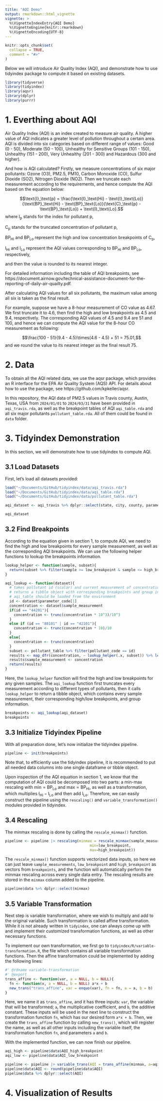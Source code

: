 ```yaml
---
title: "AQI Demo"
output: rmarkdown::html_vignette
vignette: >
  %\VignetteIndexEntry{AQI Demo}
  %\VignetteEngine{knitr::rmarkdown}
  %\VignetteEncoding{UTF-8}
---
```


```r
knitr::opts_chunk$set(
  collapse = TRUE,
  comment = "#>"
)
```

Below we will introduce Air Quality Index (AQI), and demonstrate how to use tidyindex package to compute it based on existing datasets.

```r
library(tidyverse)
library(tidyindex)
library(aqsr)
library(dplyr)
library(purrr)
```

# 1. Everthing about AQI

Air Quality Index (AQI) is an index created to measure air quality. A higher value of AQI indicates a greater level of pollution throughout a certain area. AQI is divided into six categories based on different range of values: Good (0 - 50), Moderate (50 - 100), Unhealthy for Sensitive Groups (101 - 150), Unhealthy (151 - 200), Very Unhealthy (201 - 300) and Hazardous (300 and higher). 

And how is AQI calculated? Firstly, we measure concentrations of six major pollutants: Ozone (O3), PM2.5, PM10, Carbon Monoxide (CO), Sulfur Dioxide (SO2), Nitrogen Dioxide (NO2). Then we truncate each measurement according to the requirements, and hence compute the AQI based on the equation below:

$$\text{I}_\text{p} = \frac{\text{I}_\text{Hi} - \text{I}_\text{Lo}}{\text{BP}_\text{Hi} - \text{BP}_\text{Lo}}(\text{C}_\text{p} - \text{BP}_\text{Lo}) + \text{I}_\text{Lo}.$$
where $\text{I}_\text{p}$ stands for the index for pollutant $\text{p}$,

$\text{C}_\text{p}$ stands for the truncated concentration of pollutant $\text{p}$,

$\text{BP}_\text{Hi}$ and $\text{BP}_\text{Lo}$ represent the high and low concentration breakpoints of $\text{C}_\text{p}$,

$\text{I}_\text{Hi}$ and $\text{I}_\text{Lo}$ represent the AQI values corresponding to $\text{BP}_\text{Hi}$ and $\text{BP}_\text{Lo}$, respectively,

and then the value is rounded to its nearest integer.

For detailed information including the table of AQI breakpoints, see https://document.airnow.gov/technical-assistance-document-for-the-reporting-of-daily-air-quailty.pdf. 

After calculating AQI values for all six pollutants, the maximum value among all six is taken as the final result.

For example, suppose we have a 8-hour measurement of CO value as 4.67. We first truncate it to 4.6, then find the high and low breakpoints as 4.5 and 9.4, respectively. The corresponding AQI values of 4.5 and 9.4 are 51 and 100, and hence we can compute the AQI value for the 8-hour CO measurement as following:

$$\frac{100 - 51}{9.4 - 4.5}\times(4.6 - 4.5) + 51 = 75.01,$$
and we round the value to its nearest integer as the final result 75.

# 2. Data

To obtain all the AQI related data, we use the aqsr package, which provides an R interface for the EPA Air Quality System (AQS) API. For details about how to use the package, see https://github.com/kpkeller/aqsr. 

In this repository, the AQI data of PM2.5 values in Travis county, Austin, Texas, USA from `2024/01/01` to `2024/03/31` have been provided in `aqi_travis.rda`, as well as the breakpoint tables of AQI `aqi_table.rda` and all six major pollutants `pollutant_table.rda`. All of them could be found in `data` folder.

# 3. Tidyindex Demonstration 

In this section, we will demonstrate how to use tidyindex to compute AQI.

## 3.1 Load Datasets

First, let's load all datasets provided:

```r
load("~/Documents/GitHub/tidyindex/data/aqi_travis.rda")
load("~/Documents/GitHub/tidyindex/data/aqi_table.rda")
load("~/Documents/GitHub/tidyindex/data/pollutant_table.rda")

aqi_dataset <- aqi_travis %>% dplyr::select(state, city, county, parameter, parameter_code, date_local, sample_measurement)

aqi_dataset
```

## 3.2 Find Breakpoints

According to the equation given in section 1, to compute AQI, we need to find the high and low breakpoints for every sample measurement, as well as the corresponding AQI breakpoints. We can use the following helper functions to lookup the breakpoints information.

```r
lookup_helper <- function(sample, subset){
  return(subset %>% filter(sample >= low_breakpoint & sample <= high_breakpoint))
}

aqi_lookup <- function(dataset){
  # takes pollutant id (scalar) and current measurement of concentration (vector)
  # returns a tibble object with corresponding breakpoints and group info
  # aqi_table should be loaded from the environment
  id <- dataset$parameter_code[1]
  concentration <- dataset$sample_measurement
  if(id == "44201"){
    concentration <- trunc(concentration * 10^3)/10^3
  }
  else if (id == "88101" | id == "42101"){
    concentration <- trunc(concentration * 10)/10
  }
  else{
    concentration <- trunc(concentration)
  }
  subset <- pollutant_table %>% filter(pollutant_code == id)
  results <- map_dfr(concentration, ~ lookup_helper(.x, subset)) %>% left_join(aqi_table, "group")
  results$sample_measurement <- concentration
  return(results)
}
```

Here, the `lookup_helper` function will find the high and low breakpoints for any given samples. The `aqi_lookup` function first truncates every measurement according to different types of pollutants, then it calls `lookup_helper` to return a tibble object, which contains every sample measurement, their corresponding high/low breakpoints, and group information. 

```r
breakpoints <- aqi_lookup(aqi_dataset)
breakpoints
```

## 3.3 Initialize Tidyindex Pipeline

With all preparation done, let's now initialize the tidyindex pipeline. 

```r
pipeline <- init(breakpoints)
```

Note that, to efficiently use the tidyindex pipeline, it is recommended to put all needed data columns into one single dataframe or tibble object.

Upon inspection of the AQI equation in section 1, we know that the computation of AQI could be decomposed into two parts: a min-max rescaling with $\text{min} = \text{BP}_\text{Lo}$ and $\text{max} = \text{BP}_\text{Hi}$, as well as a transformation, which multiplies $\text{I}_\text{Hi} - \text{I}_\text{Lo}$ and then add $\text{I}_\text{Lo}$. Therefore, we can easily construct the pipeline using the `rescaling()` and `variable_transformation()` modules provided in tidyindex. 

## 3.4 Rescaling

The minmax rescaling is done by calling the `rescale_minmax()` function.

```r
pipeline <- pipeline |> rescaling(minmax = rescale_minmax(sample_measurement,
                                       min=low_breakpoint,
                                       max=high_breakpoint))
```

The `rescale_minmax()` function supports vectorized data inputs, so here we can just leave `sample_measurements`, `low_breakpoint` and `high_breakpoint` as vectors from `breakpoints`, and the function will automatically perform the minmax rescaling across every single data entry. The rescaling results are stored in the `minmax` column added to the pipeline.

```r
pipeline$data %>% dplyr::select(minmax)
```

## 3.5 Variable Transformation

Next step is variable transformation, where we wish to multiply and add to the original variable. Such transformation is called affine transformation. While it is not already written in `tidyindex`, one can always come up with and implement their customized transformation functions, as well as other necessary functions.

To implement our own transformation, we first go to `tidyindex/R/variable-transformation.R`, the file which contains all variable transformation functions. Then the affine transformation could be implemented by adding the following lines:

```r
#' @rdname variable-transformation
#' @export
trans_affine <- function(var, a = NULL, b = NULL){
  fn <- function(x, a = NULL, b = NULL) a*x + b
  new_trans("trans_affine", var = enquo(var), fn = fn, a = a, b = b)
}
```

Here, we name it as `trans_affine`, and it has three inputs: `var`, the variable that will be transformed; `a`, the multiplicative coefficient, and `b`, the additive constant. These inputs will be used in the next line to construct the transformation function `fn`, which has our desired form `a*x + b`. Then, we create the `trans_affine` function by calling `new_trans()`, which will register the name, as well as all other inputs including the variable itself, the transformation function `fn`, and parameters `a` and `b`.

With the implemented function, we can now finish our pipeline.

```r
aqi_high <- pipeline$data$AQI_high_breakpoint
aqi_low <- pipeline$data$AQI_low_breakpoint

pipeline <- pipeline |> variable_trans(AQI = trans_affine(minmax, a=aqi_high - aqi_low, b=aqi_low))
pipeline$data$AQI <- round(pipeline$data$AQI)
pipeline$data %>% dplyr::select(AQI)
```

# 4. Visualization of Results

```r

```



